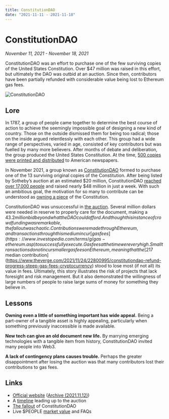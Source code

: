 ```yaml
---
title: ConstitutionDAO
date: "2021-11-11 - 2021-11-18"
---
```


# ConstitutionDAO

*November 11, 2021 - November 18, 2021*

ConstitutionDAO was an effort to purchase one of the few surviving copies of the United States Constitution. Over $47 million was raised in this effort, but ultimately the DAO was outbid at an auction. Since then, contributors have been partially refunded with considerable value being lost to Ethereum gas fees.

![ConstitutionDAO](/ConstitutionDAO.png)

## Lore

In 1787, a group of people came together to determine the best course of action to achieve the seemingly impossible goal of designing a new kind of country. Those on the outside dismissed them for being too radical; those on the inside argued relentlessly with each other. This group had a wide range of perspectives, varied in age, consisted of key contributors but was fuelled by many more believers. After months of debate and deliberation, the group produced the United States Constitution. At the time, [500 copies were printed and distributed](https://en.wikipedia.org/wiki/Printing_of_the_United_States_Constitution) to American newspapers.

In November 2021, a group known as [ConstitutionDAO](https://en.wikipedia.org/wiki/ConstitutionDAO) formed to purchase one of the 13 surviving original copies of the Constitution. After being listed by Sotheby’s auction at an estimated $20 million, ConstitutionDAO [reached over 17,000 people](https://www.youtube.com/watch?v=RFHFlwtqYXw) and raised nearly $48 million in just a week. With such an ambitious goal, the motivation for so many to contribute can be understood as [owning a piece](https://www.theverge.com/22820563/constitution-meme-47-million-crypto-crowdfunding-blockchain-ethereum-constitution) of the Constitution.

ConstitutionDAO was unsuccessful in [the auction](https://www.youtube.com/watch?v=LECEPDElLHo). Several million dollars were needed in reserve to properly care for the document, making a $43.2 million bid beyond what the DAO could afford. And though this instance of crowdfunding was remarkable, the fallout was chaotic. Contributions were made through Ethereum, and transactions through this medium incur [gas fees](https://www.investopedia.com/terms/g/gas-ethereum.asp) to successfully execute. Gas fees at the time were very high. Small transactions do not incur smaller gas fees on Ethereum, meaning that the [$217 median contribution](https://www.theverge.com/2021/11/24/22800995/constitutiondao-refund-progress-steep-gas-fees-cryptocurrency) stood to lose most (if not all) its value in fees. Ultimately, this story illustrates the risk of projects that lack foresight and risk management. But it also demonstrated the willingness of large numbers of people to raise large sums of money for something they believe in.

## Lessons

**Owning even a little of something important has wide appeal.** Being a part-owner of a tangible asset is highly appealing, particularly when something previously inaccessible is made available.

**New tech can give an old document new life.** By marrying emerging technologies with a tangible item from history, ConstitutionDAO invited many people into Web3.

**A lack of contingency plans causes trouble.** Perhaps the greater disappointment after losing the auction was that many contributors lost their contributions to gas fees.

## Links

- [Official website](https://www.constitutiondao.com/) ([Archive (2021.11.12)](https://web.archive.org/web/20211119020915/https://www.constitutiondao.com/))
- A [timeline](https://coinmarketcap.com/alexandria/article/constitutiondao) leading up to the auction
- [The fallout](https://www.theverge.com/2021/11/24/22800995/constitutiondao-refund-progress-steep-gas-fees-cryptocurrency) of ConstitutionDAO
- Live $PEOPLE [market value](https://www.marketbeat.com/cryptocurrencies/constitutiondao/) and FAQs